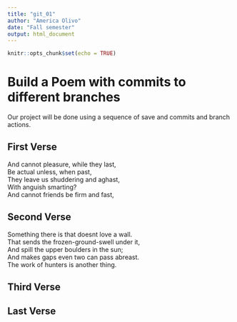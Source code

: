 ```yaml
---
title: "git_01"
author: "America Olivo"
date: "Fall semester"
output: html_document
---
```


```r
knitr::opts_chunk$set(echo = TRUE)
```
# Build a Poem with commits to different branches
Our project will be done using a sequence of save and commits and branch actions.
<!-- Do not modify or change any text in "!--" bracketed areas such as this --- these are instructions to
you, if you change any of this the git program will notice it and compromise your git merging strategy !-->

## First Verse 
<!--Put the first five lines of a poem by Lewis Carrol in this section!-->
And cannot pleasure, while they last,  
Be actual unless, when past,  
They leave us shuddering and aghast,  
With anguish smarting?  
And cannot friends be firm and fast,  

## Second Verse
<!--Put the first five lines of a poem by Robert Frost here!-->

Something there is that doesnt love a wall.  
That sends the frozen-ground-swell under it,  
And spill the upper boulders in the sun;  
And makes gaps even two can pass abreast.  
The work of hunters is another thing.  

## Third Verse
<!--Put the first two verses of The Walrus and the Carpenter here!-->

## Last Verse
<!--Put a short poem of your choice 8-20 lines,here!-->
